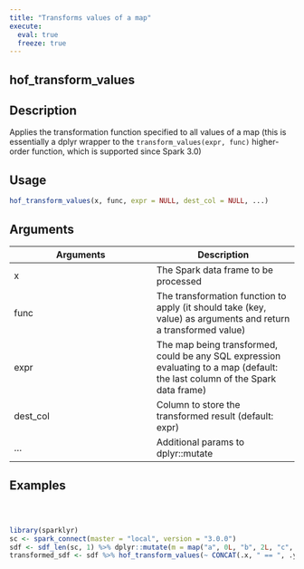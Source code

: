 ```yaml
---
title: "Transforms values of a map"
execute:
  eval: true
  freeze: true
---
```


## hof_transform_values

## Description
Applies the transformation function specified to all values of a map (this is essentially a dplyr wrapper to the `transform_values(expr, func)` higher- order function, which is supported since Spark 3.0)


## Usage
```r
hof_transform_values(x, func, expr = NULL, dest_col = NULL, ...)
```

## Arguments
|Arguments|Description|
|---|---|
| x | The Spark data frame to be processed |
| func | The transformation function to apply (it should take (key, value) as arguments and return a transformed value) |
| expr | The map being transformed, could be any SQL expression evaluating to a map (default: the last column of the Spark data frame) |
| dest_col | Column to store the transformed result (default: expr) |
| ... | Additional params to dplyr::mutate |








## Examples
```r



library(sparklyr)
sc <- spark_connect(master = "local", version = "3.0.0")
sdf <- sdf_len(sc, 1) %>% dplyr::mutate(m = map("a", 0L, "b", 2L, "c", -1L))
transformed_sdf <- sdf %>% hof_transform_values(~ CONCAT(.x, " == ", .y))



```
